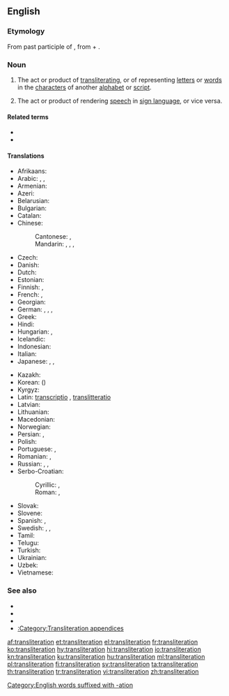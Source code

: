 ==English==
{{wikipedia}}

===Etymology===
From {{etyl|la|en}} {{m|la|transliteratus}} past participle of {{m|la|transliterare||to transliterate}}, from {{m|la|trans-||across}} + {{m|la|littera||letter}}.

===Noun===
{{en-noun}}

# {{label|en|linguistics|translation studies}} The act or product of [[transliterating]], or of representing [[letter]]s or [[word]]s in the [[character]]s of another [[alphabet]] or [[script]].
# {{label|en|sign language}} The act or product of rendering [[speech]] in [[sign language]], or vice versa.

====Related terms====
* {{l|en|transliterate}}
* {{l|en|transliterator}}

====Translations====
{{trans-top|product of transliterating}}
* Afrikaans: {{t+|af|transliterasie}}
* Arabic: {{t|ar|نَقْحَرَة|f}}, {{t|ar|كَرْشَنَة|f}}, {{qualifier|romanisation}} {{t|ar|رَوْمَنَة|f}}
* Armenian: {{t+|hy|գրադարձություն}}
* Azeri: {{t|az|transliterasiya}}
* Belarusian: {{t|be|транслітара́цыя|f|sc=Cyrl}}
* Bulgarian: {{t|bg|транслитера́ция|f|sc=Cyrl}}
* Catalan: {{t+|ca|transliteració|f}}
* Chinese:
*: Cantonese: {{t|yue|譯音|sc=Hani}}, {{t|yue|译音|tr=jik6 jam1|sc=Hani}}
*: Mandarin: {{t+|cmn|轉寫|sc=Hani}}, {{t+|cmn|转写|tr=zhuǎnxiě|sc=Hani}}, {{t+|cmn|音譯|sc=Hani}}, {{t+|cmn|音译|tr=yīnyì|sc=Hani}}
* Czech: {{t|cs|transliterace|f}}
* Danish: {{t+|da|translitteration|c}}
* Dutch: {{t+|nl|transliteratie|f}}
* Estonian: {{t|et|transliteratsioon}}
* Finnish: {{t+|fi|translitterointi}}, {{t|fi|siirtokirjoitus}}
* French: {{t+|fr|transcription|f}}, {{t+|fr|translittération|f}}
* Georgian: {{t|ka|ტრანსლიტერაცია}}
* German: {{t+|de|Transkription|f}}, {{t+|de|Transliteration|f}}, {{t+|de|Umschrift|m}}, {{t|de|Umschreibung|f}}
* Greek: {{t+|el|μεταγραμματισμός|m}}
* Hindi: {{t|hi|लिप्यन्तरण|m|sc=Deva}}
* Hungarian: {{t|hu|átbetűzés}}, {{t|hu|transzliteráció}}
* Icelandic: {{t|is|umritun|f}}
* Indonesian: {{t+|id|alih aksara}}
* Italian: {{t+|it|traslitterazione|f}}
* Japanese: {{qualifier|lexical translation}} {{t|ja|字訳|tr=jiyaku}}, {{qualifier|phonetical translation}}{{t|ja|音訳|tr=on'yaku}}, {{t|ja|翻字|tr=honji}}
{{trans-mid}}
* Kazakh: {{t|kk|транслитерация|sc=Cyrl}}
* Korean: {{t+|ko|전자}} ({{t|ko|轉字|sc=Kore}})
* Kyrgyz: {{t|ky|транслитерация|sc=Cyrl}}
* Latin: {{qualifier|Classical and Vulgar Latin}} [[transcriptio]] {{g|f}}, {{qualifier|Modern Latin}} [[translitteratio]] {{g|f}}
* Latvian: {{t|lv|transliterācija|f}}
* Lithuanian: {{t|lt|transliteracija|f}}
* Macedonian: {{t|mk|транслитера́ција|f|sc=Cyrl}}
* Norwegian: {{t|no|transliterasjon}}
* Persian: {{t|fa|حرف‌نویسی|tr=harf-nevisi|sc=fa-Arab}}, {{t|fa|نویسه‌گردانی|tr=nevise-gardâni|sc=fa-Arab}}
* Polish: {{t+|pl|transliteracja|f}}
* Portuguese: {{t+|pt|transcrição|f}}, {{t+|pt|transliteração|f}}
* Romanian: {{t+|ro|transcripție|f}}, {{t+|ro|transliterație|f}}
* Russian: {{t+|ru|транслитера́ция|f}}, {{t|ru|транслитери́рование|n}}, {{t+|ru|трансли́т|m|sc=Cyrl}}
* Serbo-Croatian:
*: Cyrillic: {{t|sh|транслитера́ција|f|sc=Cyrl}}, {{t|sh|пријеслов|m}}
*: Roman: {{t|sh|transliterácija|f}}, {{t|sh|prijeslov|m}}
* Slovak: {{t|sk|transliterácia|f}}
* Slovene: {{t|sl|prečrkovanje|n}}
* Spanish: {{t+|es|transcripción|f}}, {{t+|es|transliteración|f}}
* Swedish: {{t+|sv|translitteration|c}}, {{t|sv|translitterering|c}}, {{t|sv|transkribering|c}}
* Tamil: {{t-needed|ta}}
* Telugu: {{t|te|ప్రతిలేఖనం|sc=Telu}}
* Turkish: {{t|tr|başka alfabeyle yazma}}
* Ukrainian: {{t|uk|транслітера́ція|f}}
* Uzbek: {{t+|uz|transliteratsiya}}
* Vietnamese: {{t|vi|sự chuyển chữ bản chuyển chữ}}
{{trans-bottom}}

[[Category:English words suffixed with -ation]]

===See also===
* {{l|en|transcription}}
* {{l|en|romanisation}}
* {{l|en|Wiktionary:Transliteration and romanization}}
* [[:Category:Transliteration appendices]]

[[af:transliteration]]
[[et:transliteration]]
[[el:transliteration]]
[[fr:transliteration]]
[[ko:transliteration]]
[[hy:transliteration]]
[[hi:transliteration]]
[[io:transliteration]]
[[kn:transliteration]]
[[ku:transliteration]]
[[hu:transliteration]]
[[ml:transliteration]]
[[pl:transliteration]]
[[fi:transliteration]]
[[sv:transliteration]]
[[ta:transliteration]]
[[th:transliteration]]
[[tr:transliteration]]
[[vi:transliteration]]
[[zh:transliteration]]